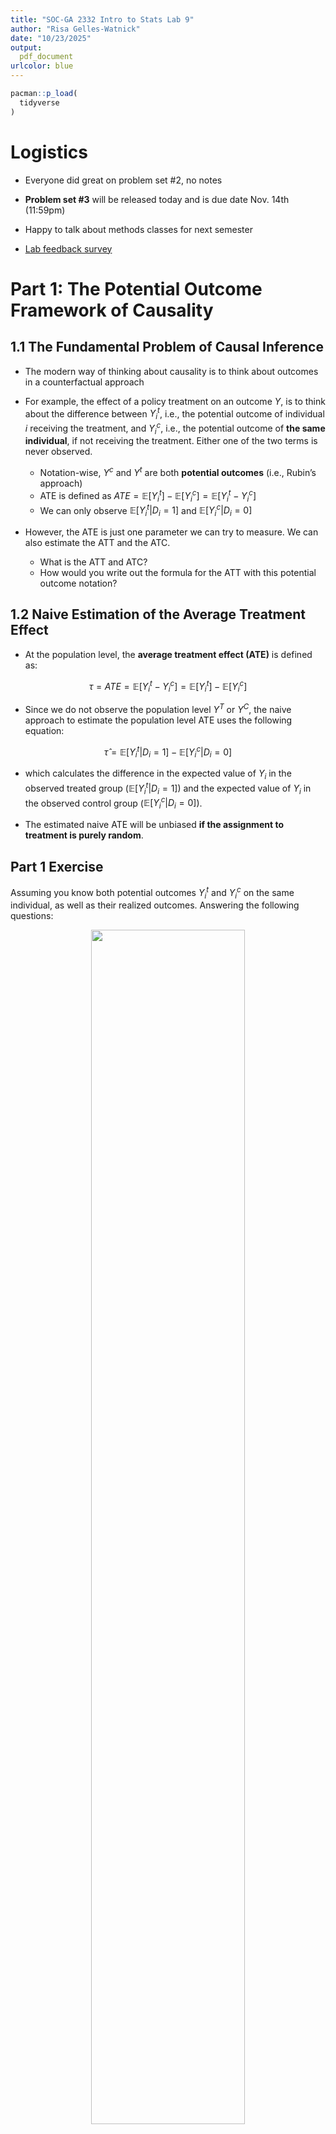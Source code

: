 ```yaml
---
title: "SOC-GA 2332 Intro to Stats Lab 9"
author: "Risa Gelles-Watnick"
date: "10/23/2025"
output:
  pdf_document
urlcolor: blue
---
```


```r
pacman::p_load(
  tidyverse
)
```

# Logistics

* Everyone did great on problem set #2, no notes

* **Problem set #3** will be released today and is due date Nov. 14th (11:59pm)

* Happy to talk about methods classes for next semester

* [Lab feedback survey](https://docs.google.com/forms/d/e/1FAIpQLSeVI4DOH6onaXBUXKY8NMAEnswJnY5a1iZqa6_ilek7O0WuGQ/viewform?usp=dialog)

# Part 1: The Potential Outcome Framework of Causality

## 1.1 The Fundamental Problem of Causal Inference

* The modern way of thinking about causality is to think about outcomes in a counterfactual approach

* For example, the effect of a policy treatment on an outcome $Y$, is to think about the difference between $Y_{i}^{t}$, i.e., the potential outcome of individual $i$ receiving the treatment, and $Y_{i}^{c}$, i.e., the potential outcome of **the same individual**, if not receiving the treatment. Either one of the two terms is never observed.

  + Notation-wise, $Y^{c}$ and $Y^{t}$ are both **potential outcomes** (i.e., Rubin's approach)
  + ATE is defined as $ATE = \mathbb{E}[Y_{i}^{t}] - \mathbb{E}[Y_{i}^{c}] = \mathbb{E}[Y_{i}^{t}-Y_{i}^{c}]$
  + We can only observe $\mathbb{E}[Y_{i}^{t} | D_i = 1]$ and $\mathbb{E}[Y_{i}^{c} | D_i = 0]$
  
* However, the ATE is just one parameter we can try to measure. We can also estimate the ATT and the ATC. 

    + What is the ATT and ATC?
    + How would you write out the formula for the ATT with this potential outcome notation?

## 1.2 Naive Estimation of the Average Treatment Effect

* At the population level, the **average treatment effect (ATE)** is defined as:

$$\tau = ATE = \mathbb{E}[Y_{i}^{t} - Y_{i}^{c}] = \mathbb{E}[Y_{i}^{t}] - \mathbb{E}[Y_{i}^{c}]$$

* Since we do not observe the population level $Y^T$ or $Y^C$, the naive approach to estimate the population level ATE uses the following equation:

$$\hat{\tau} = \mathbb{E}[Y_{i}^{t}|D_i = 1] - \mathbb{E}[Y_{i}^{c}|D_i = 0]$$
  
* which calculates the difference in the expected value of $Y_i$ in the observed treated group ($\mathbb{E}[Y_{i}^{t}|D_i = 1]$) and the expected value of $Y_i$ in the observed control group ($\mathbb{E}[Y_{i}^{c}|D_i = 0]$).  
  
* The estimated naive ATE will be unbiased **if the assignment to treatment is purely random**.  

## Part 1 Exercise
Assuming you know both potential outcomes $Y_i^t$ and $Y_i^c$ on the same individual, as well as their realized outcomes. Answering the following questions:

<p align="center">
![](graph/potential_outcome.png){width=70%}
</p> 

1. Calculate ATE: 

2. Calculate ATT: 

3. Calculate ATC:

4. Naive estimate of the ATE:

5. What causes the naive ATE to deviate from the true ATE in this example? 

# Part 2: Assumptions of Causal Inference 

Assumptions necessary for causal inference in linear regressions:

* Ignorability (no selection bias)

* SUTVA

* Overlap

* Parametric assumptions 

## 2.1 Ignorability (No Selection Bias)
  
* If there are selection biases that lead to certain kinds of units being more likely to go into the treatment or control group, the naive estimator will be biased.  
  
* This is due to the fact that this additional factor is related to both assignment to treatment and the potential outcome.  

* As covered in the lecture, we can decompose the naive estimator to:

$$
\begin{aligned}
\hat{\tau} &= \mathbb{E}[Y_{i}^{t}|D_i = 1] - \mathbb{E}[Y_{i}^{c}|D_i = 0] \\ 
&= \underbrace{\mathbb{E}[Y_{i}^{t}|D_i = 1] - \mathbb{E}[Y_{i}^{c}|D_i = 1]}_{\text{ATT}} + \underbrace{\mathbb{E}[Y_{i}^{c}|D_i = 1] - \mathbb{E}[Y_{i}^{c}|D_i = 0]}_{\text{selection bias}}
\end{aligned}
$$

where $\mathbb{E}[Y_{i}^{t}|D_i = 1] - \mathbb{E}[Y_{i}^{c}|D_i = 1]$ is the **treatment effect on the treated** and $\mathbb{E}[Y_{i}^{c}|D_i = 1] - \mathbb{E}[Y_{i}^{c}|D_i = 0]$ is the **selection bias**. You can think of it as the baseline difference of $Y_i$ if both the treatment and the control group are not treated.

* For example, if family income both affects the likelihood of a child going to college ($D_i=1$) and potential future income ($Y_i$), will the selection bias be positive or negative? Will the naive estimation of ATE estimating the income returns to college education **overestimate** or **underestimate** the true causal college effect?

* There is also a definition of the **treatment effect on the control** (ATC), which can be expressed as $\mathbb{E}[Y_{i}^{t}|D_i = 0] - \mathbb{E}[Y_{i}^{c}|D_i = 0]$

* In old-school regression adjustments (i.e., including controls), the assumption is that

* $\underbrace{\mathbb{E}[Y{_i}^c|D_i=1, X_i] - \mathbb{E}[Y_{i}^c|D_i=0,X_i]}_{\text{selection bias}} = 0$

  + This is a strong assumption, i.e., strong ignorability assumption
  + Failure to satisfy the assumption will lead to omitted variable bias, or selection bias, or the violation of zero-conditional mean assumption

## 2.2 SUTVA

* In lecture we talked about how SUTVA (Stable Unit Treatment Value Assumption) can be violated if one observation's treatment affects another observation's treatment. 
    
    * What is an example of this in real life research?
    
* Another way SUTVA can be violated is if different observations get different versions of the treatment.

    * What is an example of this?

## 2.3 Overlap

* One other important assumption for causal inference is that there is overlap between units; that is, that there is a counterfactual unit for each observation.

* Let's say we want to investigate whether receiving personalized tutoring leads to higher earnings in the future. We create an experiment which randomly assigns college students to receive the tutoring program. In our regression, we also want to control for years of education, since we think those who have higher levels of education will probably earn more. 

* In this example, what is the treatment variable? What is the ATE measuring?

```r
# creating a dataset without overlap
earnings <- read.csv("data/earnings_df.csv") %>% 
  mutate(
    college = ifelse(edu > 4, "College", "No College"), # let's say edu = 5+ means you've atttended at least some college
    tutoring_program = rep(c("Yes", "No", "No", "Yes", "No"), times = 200), # creating a treatment variable: receiving a tutoring program in college
    tutoring_program = ifelse(college == "No College", "No", tutoring_program), # if you don't go to college, it's impossible to receive the tutoring program
  )

# plotting the overlap between an explanatory variable (education) and the treatment (receiving the tutoring program)
earnings %>%
  ggplot(aes(x = edu, 
             fill = tutoring_program)) +
  geom_histogram(position = "identity", 
                 alpha = 0.5) +
  theme_classic()
```

* In this data, we can't really say anything about how tutoring programs may increase the earnings of those with lower levels of formal education, because we only have untreated units at education levels 1-4. Therefore we have no counterfactual for these people's earnings if they *had* received tutoring. 

* Essentially you want at least one (preferably more) treatment unit and control unit with each combination of your explanatory variables.

* What kind of overlap you need depends on what test statistic you are calculating (ATE, ATT, ATC). What test statistic could we estimate with the earnings data above? 

* Another way you might violate the assumption of overlap is by extrapolating past the bounds of your data. For example, if we don't have any people in our data who went to graduate school, we can't talk about what the relationship between years of education and earnings is for those with more than a college education.

    + When you extrapolate past the bounds of your data you might be misspecifying your model! Ex. modelling a linear relationship when it's really exponential.

## 2.4 Parametric Assumptions

* Lastly, we need to satisfy all the parametric assumptions for causal inference from a linear regression to be valid. The parametric assumptions are all the Gauss-Markov assumptions we learned about for a OLS estimator to be BLUE, plus the additional assumption that errors are normally distributed. 

* The parametric assumptions are:

    + Linear relationship between X & Y
    + Random sampling, or no autocorrelation (the error terms aren't correlated with each other)
    + Error terms have a conditional mean of 0
    + No perfect multicollinearity between explanatory variables
    + Homoscedasticity (error terms have a constant variance)
    + Error terms are normally distributed

* What is the difference between satisfying the parametric assumptions and satisfying the Gauss-Markov assumptions? What does satisfying the Gauss-Markov assumptions tell you about your estimator versus what satisfying the causal inference assumptions tell you?

## Part 2 Exercise

Think of a causal research question you are interested in studying (perhaps the one you're using for your NSF GRFP application in pro sem!).

1. State the the research question with counterfactual causal inference language. What is your null and alternative hypothesis? What parameter (ATE, ATT, ATC) are you calculating?

2. Go through the assumptions necessary for causal inference from linear regression. How might your data for your research question violate these assumptions? Can you predict any potential issues for valid causal inference?

# Part 3: Language for Interpreting Results

* The language you use to interpret your results is very important to make sure your readers understand exactly what you estimated and how you did it. So it's good to be precise with the language you use! There's no perfect formula for reporting results, but here are some elements that it's helpful to specify when you interpret your results:
    
    + **Inferential group:** what is the inferential group? I.e., what is the population you are making claims about?
    + **Treatment:** What is the treatment or key explanatory variable you're trying to make a causal (or correlative) claim about?
    + **Effect:** What effect did the treatment or key explanatory variable have on your outcome?
    + **Comparison group:** What is the relevant counterfactual comparison group? 
    
* Example causal interpretation: for adults over 21 years of age, getting a college degree led to a 10k increase in income on average relative to if those same adults had not gotten a college degree.

* Example non-causal interpretation: for adults over 21 years of age, getting a college degree was associated with a 10k increase in income on average relative to those who did not receive a college degree. 

## Part 3 Exercise

Let's say you ran the study you detailed in Part 2 Exercise and found results that confirmed your alternative hypothesis. Assuming you feel confident that your study design satisfies all the assumptions necessary for causal inference, write a sentence or two interpreting your results.  

# Part 4: Some Examples of Causal Inferential Studies

## Randomized treatment assignment 

The most straightforward approach is to manipulate treatment assignment to be completely random. In this case, selection bias is zero, by design.

[Effect of neighborhood stigma on economic transactions](https://www.pnas.org/doi/abs/10.1073/pnas.1414139112), The Proceedings of the National Academy of Sciences (PNAS)

  - Random assignment of seller's neighborhood information on an online market
  
[The mark of a criminal record](https://www.journals.uchicago.edu/doi/full/10.1086/374403), AJS

  - Random assignment of racial background of job seekers with criminal record
  - Are there any issues with this as a randomization? 
  
[Exposure to Opposing Views can Increase Political Polarization: Evidence from a Large-Scale Field Experiment on Social Media](https://www.pnas.org/doi/10.1073/pnas.1804840115), PNAS

  - Random assignment of Republican or Democrats voters to follow twitter accounts from elected officials and opinion leaders with opposing political views

## Quasi-random natural experiments

In many cases, experiments with random assignment is either unethical or unfeasible. People therefore turn to natural experiments, where assignment of treatment is quasi-random.

[Nation building through foreign intervention: Evidence from discontinuities in military strategies](https://academic.oup.com/qje/article/133/2/701/4110419), QJE

  - Quasi-random assignment of bombing and airstrikes in the Vietnam War
  
[Lifetime earnings and the Vietnam era draft lottery: evidence from social security administrative records](https://www.jstor.org/stable/2006669), AER

  - Quasi-random assignment of military participation in the Vietnam War

## An example of getting around randomization: instrumental variables

Instrumental variable designs use a randomly assigned variable that is moderated by the non-randomly assigned explanatory variable of interest to measure the effect of the explanatory variable on the outcome variable. A key assumption of these designs is that the instrumental variable only affects the outcome variable through the explanatory variable.

[Commitment through Sacrifice: How Longer Ramadan Fasting Strengthens Religiosity and Political Islam](https://journals-sagepub-com.proxy.library.nyu.edu/doi/full/10.1177/00031224221101204), ASR

  - IV from the time-shifting feature of Ramadan that makes the fasting duration vary from year to year
  
[Community and the Crime Decline: The Causal Effect of Local Nonprofits on Violent Crime](https://journals.sagepub.com/doi/full/10.1177/0003122417736289), ASR

  - IV from nonprofit organizations in art, media, and medical industries to instrument local nonprofit organizations targeting violent crimes
  
A common IV is weather (such as using rain as a quasi-random assignment of whether a protest will happen or not). However, this is problematic because weather often affects the dependent variable through mechanisms other than the independent variable. For more on this see [this paper](https://papers.ssrn.com/sol3/papers.cfm?abstract_id=3715610). 

There are many other ways to simulate randomized experiments with observational data that we will cover in future weeks! The RCT is considered the "gold standard" for causal inference that all other causal experimental designs are trying to achieve. 
